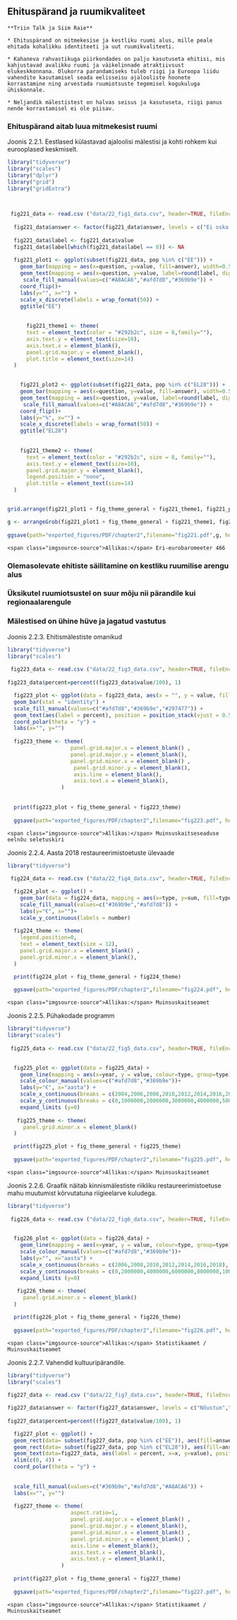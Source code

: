 ## Ehituspärand ja ruumikvaliteet {#chapter22 .chapter_section .chapter2_section}

```block
**Triin Talk ja Siim Raie**
```

```block
* Ehituspärand on mitmekesise ja kestliku ruumi alus, mille peale ehitada kohalikku identiteeti ja uut ruumikvaliteeti.

* Kahaneva rahvastikuga piirkondades on palju kasutuseta ehitisi, mis kahjustavad avalikku ruumi ja väikelinnade atraktiivsust elukeskkonnana. Olukorra parandamiseks tuleb riigi ja Euroopa liidu vahendite kasutamisel seada eelisseisu ajalooliste hoonete korrastamine ning arvestada ruumiotsuste tegemisel kogukuluga ühiskonnale.

* Neljandik mälestistest on halvas seisus ja kasutuseta, riigi panus nende korrastamisel ei ole piisav.
```

### Ehituspärand aitab luua mitmekesist ruumi {.chapter2_section}

<p class="caption" id="figure221"><span class="figure-number">Joonis 2.2.1.</span> Eestlased külastavad ajaloolisi mälestisi ja kohti rohkem kui eurooplased keskmiselt.</p>


```r

library("tidyverse")
library("scales")
library("dplyr")
library("grid")
library("gridExtra")


  
 fig221_data <- read.csv ("data/22_fig1_data.csv", header=TRUE, fileEncoding="utf-8", sep=";")
    
  fig221_data$answer <- factor(fig221_data$answer, levels = c("Ei oska öelda","Ei ole","Vähemalt üks kord"))
  
  fig221_data$label <- fig221_data$value
  fig221_data$label[which(fig221_data$label == 0)] <- NA
 
  fig221_plot1 <- ggplot(subset(fig221_data, pop %in% c("EE"))) +
    geom_bar(mapping = aes(x=question, y=value, fill=answer), width=0.5, stat="identity") +
    geom_text(mapping = aes(x=question, y=value, label=round(label, digits=0)), stat="identity", color="white", position = position_stack(vjust = .5)) +
     scale_fill_manual(values=c("#A8ACA6","#afd7d8","#369b9e")) +
    coord_flip()+
    labs(y="", x="") +
    scale_x_discrete(labels = wrap_format(50)) +
    ggtitle("EE") 
  
  
      fig221_theme1 <- theme(
      text = element_text(color = "#292b2c", size = 8,family=""),
      axis.text.y = element_text(size=10),
      axis.text.x = element_blank(),
      panel.grid.major.y = element_blank(),
      plot.title = element_text(size=14)
  )

  
    fig221_plot2 <- ggplot(subset(fig221_data, pop %in% c("EL28"))) +
    geom_bar(mapping = aes(x=question, y=value, fill=answer), width=0.5, stat="identity") +
    geom_text(mapping = aes(x=question, y=value, label=round(label, digits=0)), stat="identity", color="white", position = position_stack(vjust = .5)) +
     scale_fill_manual(values=c("#A8ACA6","#afd7d8","#369b9e")) +
    coord_flip()+
    labs(y="%", x="") +
    scale_x_discrete(labels = wrap_format(50)) +
    ggtitle("EL28")
            
  
    fig221_theme2 <- theme(
      text = element_text(color = "#292b2c", size = 8, family=""),
      axis.text.y = element_text(size=10),
      panel.grid.major.y = element_blank(),
      legend.position = "none",
      plot.title = element_text(size=14)
  )


grid.arrange(fig221_plot1 + fig_theme_general + fig221_theme1, fig221_plot2 + fig_theme_general + fig221_theme2, ncol = 1)

g <- arrangeGrob(fig221_plot1 + fig_theme_general + fig221_theme1, fig221_plot2 + fig_theme_general + fig221_theme2, ncol = 1)
 
ggsave(path="exported_figures/PDF/chapter2",filename="fig221.pdf",g, height=280, width=180, units="mm")

```

``` block
<span class="imgsource-source">Allikas:</span> Eri-eurobaromeeter 466
```

### Olemasolevate ehitiste säilitamine on kestliku ruumilise arengu alus {.chapter2_section}

### Üksikutel ruumiotsustel on suur mõju nii pärandile kui regionaalarengule {.chapter2_section}

### Mälestised on ühine hüve ja jagatud vastutus {.chapter2_section}

<p class="caption" id="figure223"><span class="figure-number">Joonis 2.2.3.</span> Ehitismälestiste omanikud</p>

```r

library("tidyverse")
library("scales")
  
 fig223_data <- read.csv ("data/22_fig3_data.csv", header=TRUE, fileEncoding="utf-8")
 
fig223_data$percent=percent((fig223_data$value/100), 1)

  fig223_plot <- ggplot(data = fig223_data, aes(x = "", y = value, fill = owners)) + 
  geom_bar(stat = "identity") +
  scale_fill_manual(values=c("#afd7d8","#369b9e","#297477")) +
  geom_text(aes(label = percent), position = position_stack(vjust = 0.5), color="white") +
  coord_polar(theta = "y") +
  labs(x="", y="")
  
  fig223_theme <- theme(
                    panel.grid.major.x = element_blank() ,
                    panel.grid.major.y = element_blank(),
                    panel.grid.minor.x = element_blank() ,
                     panel.grid.minor.y = element_blank(),
                     axis.line = element_blank(),
                     axis.text.x = element_blank(),
                 )
  
  
  print(fig223_plot + fig_theme_general + fig223_theme)
  
  ggsave(path="exported_figures/PDF/chapter2",filename="fig223.pdf", height=120, width=200, units="mm")

```

``` block
<span class="imgsource-source">Allikas:</span> Muinsuskaitseseaduse eelnõu seletuskiri
```


<p class="caption" id="figure224"><span class="figure-number">Joonis 2.2.4.</span> Aasta 2018 restaureerimistoetuste ülevaade</p>
```r

library("tidyverse")
  
 fig224_data <- read.csv ("data/22_fig4_data.csv", header=TRUE, fileEncoding="utf-8")

  fig224_plot <- ggplot() +
    geom_bar(data = fig224_data, mapping = aes(x=type, y=sum, fill=type), width=0.4, stat="identity") +
    scale_fill_manual(values=c("#369b9e","#afd7d8")) +
    labs(y="€", x="")+
    scale_y_continuous(labels = number)
  
  fig224_theme <- theme(
    legend.position=0,
    text = element_text(size = 12),
    panel.grid.major.x = element_blank() ,
    panel.grid.minor.x = element_blank(),
  )

  print(fig224_plot + fig_theme_general + fig224_theme)
  
  ggsave(path="exported_figures/PDF/chapter2",filename="fig224.pdf", height=120, width=200, units="mm",encoding = "ISOLatin9.enc")
```

``` block
<span class="imgsource-source">Allikas:</span> Muinsuskaitseamet
```


<p class="caption" id="figure225"><span class="figure-number">Joonis 2.2.5.</span> Pühakodade programm</p>

```r

library("tidyverse")
library("scales")
  
 fig225_data <- read.csv ("data/22_fig5_data.csv", header=TRUE, fileEncoding="utf-8")

 
  fig225_plot <- ggplot(data = fig225_data) +
    geom_line(mapping = aes(x=year, y = value, colour=type, group=type), size=1) +
    scale_colour_manual(values=c("#afd7d8","#369b9e"))+
    labs(y="€", x="aasta") +
    scale_x_continuous(breaks = c(2004,2006,2008,2010,2012,2014,2016,2018), expand = c(0, 0), limits=c(2004,2018.5))+
    scale_y_continuous(breaks = c(0,1000000,2000000,3000000,4000000,5000000), labels = number, expand = c(0, 0), limits=c(0,6000000))+
    expand_limits (y=0) 
  
   fig225_theme <- theme(
     panel.grid.minor.x = element_blank()
  )

  print(fig225_plot + fig_theme_general + fig225_theme)
  
  ggsave(path="exported_figures/PDF/chapter2",filename="fig225.pdf", height=90, width=160, units="mm",encoding = "ISOLatin9.enc")
```

``` block
<span class="imgsource-source">Allikas:</span> Muinsuskaitseamet
```

<p class="caption" id="figure226"><span class="figure-number">Joonis 2.2.6.</span> Graafik näitab kinnismälestiste riikliku restaureerimistoetuse mahu muutumist kõrvutatuna riigieelarve kuludega.</p>

```r

library("tidyverse")
  
 fig226_data <- read.csv ("data/22_fig6_data.csv", header=TRUE, fileEncoding="utf-8")

 
  fig226_plot <- ggplot(data = fig226_data) +
    geom_line(mapping = aes(x=year, y = value, colour=type, group=type), size=1) +
    scale_colour_manual(values=c("#afd7d8","#369b9e"))+
    labs(y="", x="aasta") +
    scale_x_continuous(breaks = c(2006,2008,2010,2012,2014,2016,2018), expand = c(0, 0), limits=c(2005,2018.5))+
    scale_y_continuous(breaks = c(0,2000000,4000000,6000000,8000000,10000000),labels = number, expand = c(0, 0), limits=c(0,11500000)) +
    expand_limits (y=0) 
  
   fig226_theme <- theme(
     panel.grid.minor.x = element_blank()
  )

  print(fig226_plot + fig_theme_general + fig226_theme)
  
  ggsave(path="exported_figures/PDF/chapter2",filename="fig226.pdf", height=90, width=160, units="mm")
```

``` block
<span class="imgsource-source">Allikas:</span> Statistikaamet / Muinsuskaitseamet
```


<p class="caption" id="figure227"><span class="figure-number">Joonis 2.2.7.</span> Vahendid kultuuripärandile.</p>

```r

library("tidyverse")
library("scales")
  
fig227_data <- read.csv ("data/22_fig7_data.csv", header=TRUE, fileEncoding="utf-8")

fig227_data$answer <- factor(fig227_data$answer, levels = c("Nõustun","Ei nõustu","Ei oska öelda"))
 
fig227_data$percent=percent((fig227_data$value/100), 1)

  fig227_plot <- ggplot() + 
  geom_rect(data= subset(fig227_data, pop %in% c("EE")), aes(fill=answer, ymax=ymax, ymin=ymin, xmax=2.9, xmin=0)) +
  geom_rect(data= subset(fig227_data, pop %in% c("EL28")), aes(fill=answer, ymax=ymax, ymin=ymin, xmax=3, xmin=4)) +
  geom_text(data=fig227_data, aes(label = percent, x=x, y=value), position = position_stack(vjust = 0.5), color="white") +
  xlim(c(0, 4)) + 
  coord_polar(theta = "y") +
 
  
  scale_fill_manual(values=c("#369b9e","#afd7d8","#A8ACA6")) +
  labs(x="", y="")
  
  fig227_theme <- theme(
                    aspect.ratio=1,
                    panel.grid.major.x = element_blank() ,
                    panel.grid.major.y = element_blank(),
                    panel.grid.minor.x = element_blank() ,
                    panel.grid.minor.y = element_blank() ,
                    axis.line = element_blank(),
                    axis.text.x = element_blank(),
                    axis.text.y = element_blank(),
                 )
  
  print(fig227_plot + fig_theme_general + fig227_theme)
  
  ggsave(path="exported_figures/PDF/chapter2",filename="fig227.pdf", height=120, width=200, units="mm")

```

``` block
<span class="imgsource-source">Allikas:</span> Statistikaamet / Muinsuskaitseamet
```